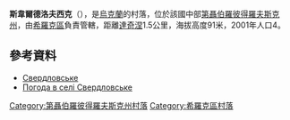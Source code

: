 {{coord|47|37|32|N|33|26|59|E|scale:30000_region:UA|display=title}}

'''斯韋爾德洛夫西克'''（{{lang-uk|Спаське}}），是[[烏克蘭|烏克蘭]]的村落，位於該國中部[[第聶伯羅彼得羅夫斯克州|第聶伯羅彼得羅夫斯克州]]，由[[希羅克區|希羅克區]]負責管轄，距離[[達奇涅_(希羅克區)|達奇涅]]1.5公里，海拔高度91米，2001年人口4。

==參考資料==
* [http://gska2.rada.gov.ua/pls/z7502/A005?rdat1=06.12.2007&rf7571=42026 Свердловське]{{dead link|date=2018年3月 |bot=InternetArchiveBot |fix-attempted=yes }}
* [http://weather.in.ua/ua/dnepropetrovskaja/23369 Погода в селі Свердловське] {{Wayback|url=http://weather.in.ua/ua/dnepropetrovskaja/23369 |date=20160305071101 }}

{{DEFAULTSORT:Спаське}}
[[Category:第聶伯羅彼得羅夫斯克州村落|Category:第聶伯羅彼得羅夫斯克州村落]]
[[Category:希羅克區村落|Category:希羅克區村落]]


{{Dnipropetrovsk-geo-stub}}